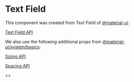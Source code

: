
<Meta title="Components/atoms/Text Field" component={TextField} />

# Text Field

This component was created from Text Field of [@material-ui](https://material-ui.com).

[Text Field API](https://material-ui.com/api/text-field)

We also use the following additional props from [@material-ui/system/basics](https://material-ui.com/system/basics):

[Sizing API](https://material-ui.com/system/sizing)

[Spacing API](https://material-ui.com/system/spacing)

<Preview>
  <Story name="text field">
    <>
      <TextField
        label="Label name"
        id="input"
        InputLabelProps={{ htmlFor: 'input' }}
        variant="outlined"
        mr={2}
      />
    </>
  </Story>
</Preview>
